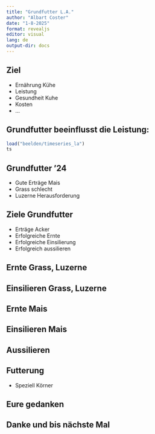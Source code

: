 ```yaml
---
title: "Grundfutter L.A."
author: "Albart Coster"
date: "1-8-2025"
format: revealjs
editor: visual
lang: de
output-dir: docs
---
```


## Ziel

-   Ernährung Kühe
-   Leistung
-   Gesundheit Kuhe
-   Kosten
-   ...

## Grundfutter beeinflusst die Leistung:

```r
load("beelden/timeseries_la")
ts
```

## Grundfutter '24

-   Gute Erträge Mais
-   Grass schlecht
-   Luzerne Herausforderung

## Ziele Grundfutter

-   Erträge Acker
-   Erfolgreiche Ernte
-   Erfolgreiche Einsilierung
-   Erfolgreich aussilieren

## Ernte Grass, Luzerne

## Einsilieren Grass, Luzerne

## Ernte Mais

## Einsilieren Mais

## Aussilieren

## Futterung

-   Speziell Körner

## Eure gedanken

## Danke und bis nächste Mal
